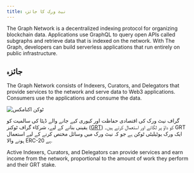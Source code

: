 ```yaml
---
title: نیٹ ورک کا جائزہ
---
```


The Graph Network is a decentralized indexing protocol for organizing blockchain data. Applications use GraphQL to query open APIs called subgraphs and retrieve data that is indexed on the network. With The Graph, developers can build serverless applications that run entirely on public infrastructure.

## جائزہ

The Graph Network consists of Indexers, Curators, and Delegators that provide services to the network and serve data to Web3 applications. Consumers use the applications and consume the data.

![ٹوکن اکنامکس](/img/Network-roles@2x.png)

گراف نیٹ ورک کی اقتصادی حفاظت اور کیوری کیے جانے والے ڈیٹا کی سالمیت کو یقینی بنانے کے لیے، شرکاء گراف ٹوکنز ([GRT](/tokenomics)) کو داؤ پر لگاتے اور استعمال کرتے ہیں۔ GRT ایک ورک یوٹیلیٹی ٹوکن ہے جو کہ نیٹ ورک میں وسائل مختص کرنے کے لیے استعمال ہونے والا ERC-20 ہے.

Active Indexers, Curators, and Delegators can provide services and earn income from the network, proportional to the amount of work they perform and their GRT stake.
